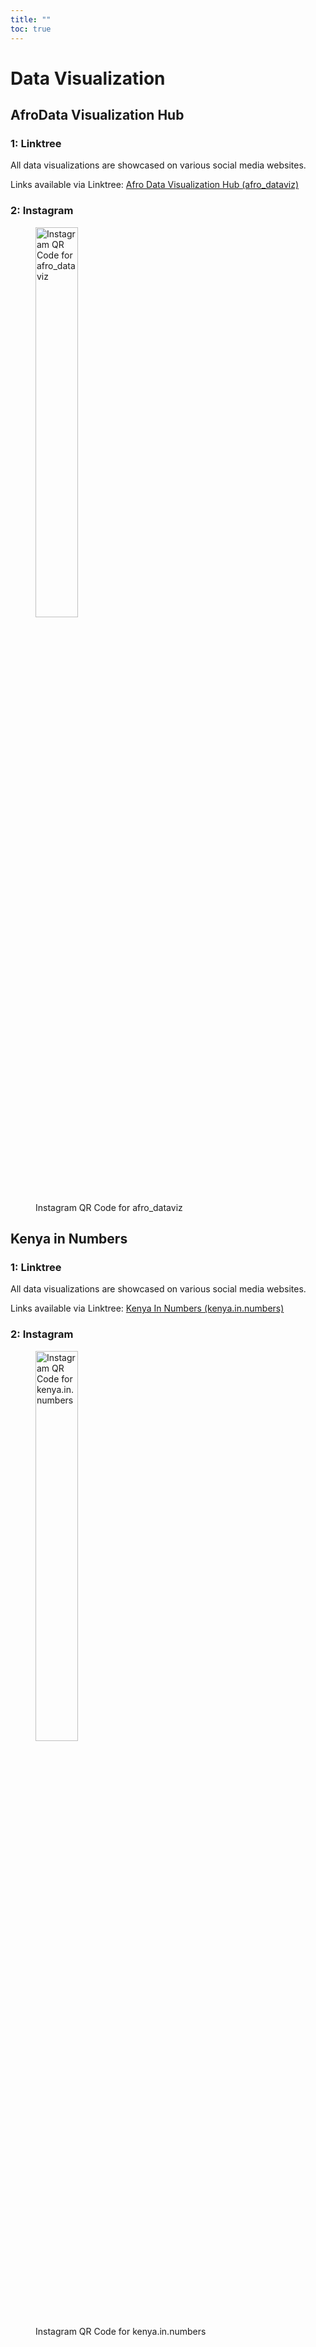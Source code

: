 ```yaml
---
title: ""
toc: true
---
```


# Data Visualization

## AfroData Visualization Hub

### 1: Linktree

All data visualizations are showcased on various social media websites.

Links available via Linktree: [Afro Data Visualization Hub (afro_dataviz)](https://linktr.ee/afro_dataviz)

### 2: Instagram

![Instagram QR Code for afro_dataviz](qr_codes/afro_dataviz_qr.png){fig-align="center" width="40%"}

## Kenya in Numbers

### 1: Linktree

All data visualizations are showcased on various social media websites.

Links available via Linktree: [Kenya In Numbers (kenya.in.numbers)](https://linktr.ee/kenya.in.numbers)

### 2: Instagram

![Instagram QR Code for kenya.in.numbers](qr_codes/kenya.in.numbers_qr.png){fig-align="center" width="40%"}